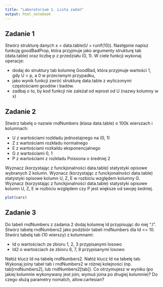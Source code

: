 ```yaml
---
title: "Laboratorium 1. Lista zadań"
output: html_notebook
---
```


## Zadanie 1

Stwórz strukturę danych x = data.table(U = runif(10)). Następnie napisz funkcję goodBadProp, która przyjmuje jako argumenty strukturę tab (data.table) oraz liczbę p z przedziału (0, 1). W ciele funkcji wykonaj operacje:

- dodaj do struktury tab kolumnę GoodBad, która przyjmuje wartości 1, gdy U > p, 
a 0 w przeciwnym przypadku,
- jako wynik funkcji zwróć strukturę data.table z wyliczonymi częstościami
goodów i badów.
- zadbaj o to, by kod funkcji nie zależał od wprost od U (nazwy kolumny w x)

## Zadanie 2

Stwórz tabelę o nazwie rndNumbers (klasa data.table) o 100k wierszach i kolumnach:

- U z wartościami rozkładu jednostajnego na (0, 1)
- Z z wartościami rozkładu normalnego
- E z wartościami rozkaldu eksponencjalnego
- G z wartościami 0, 1
- P z wartościami z rozkładu Poissona o średniej 2

Wyznacz (korzystając z funckjonalności data.table) statystyki opisowe wybranych 2 kolumn.
Wyznacz (korzystając z funckjonalności data.table) statystyki opisowe kolumn U, Z, E w rozbiciu względem kolumny G.
Wyznacz (korzystając z funckjonalności data.table) statystyki opisowe kolumn U, Z, E w rozbiciu względem czy P jest większe od swojej śedniej.

```r
plot(cars)
```


## Zadanie 3

Do tabeli rndNumbers z zadania 2 dodaj kolumnę Id przypisując do niej ".I".
Stwórz tabelę rndNumbers2 jako podzbiór tabeli rndNumbers dla Id <= 10.
Stwórz tabelę tab (10 wierszy) z kolumnami:

- Id o wartościach ze zbioru 1, 2, 3 przypisanymi losowo
- Id2 o wartościach ze zbioru 6, 7, 8 przypisanymi losowo

Nałóż klucz Id na tabelę rndNumbers2. Nałóż klucz Id na tabelę tab.
Wykonaj joiny tabel tab i rndNumbers2 w różnej kolejności (np. tab[rndNumbers2], lub rndNumbers2[tab]). 
Co otrzymujesz w wyniku (po jakiej kolumnie wykonywany jest join; wymuś joina po drugiej kolumnie)? 
Do czego służą parametry nomatch, allow.cartesian?



